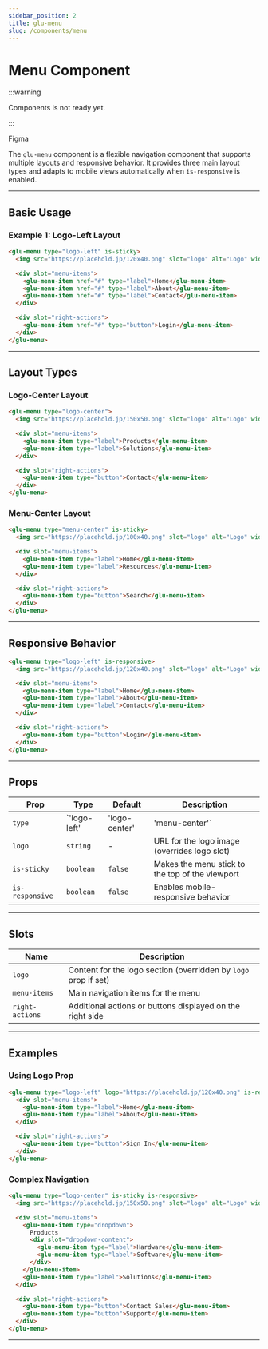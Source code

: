 ```yaml
---
sidebar_position: 2
title: glu-menu
slug: /components/menu
---
```


# Menu Component


:::warning

Components is not ready yet.

:::

<p>
  <glu-button target="_blank" rel="noopener noreferrer" href="https://www.figma.com/design/jSs4mJxj7dJbXsCE1IHtqt/GelatoUI-Design-System-(V-0.1.0)?node-id=368-4011&t=1BZpcyYj8pnbh5uM-0">Figma</glu-button>
</p>

The `glu-menu` component is a flexible navigation component that supports multiple layouts and responsive behavior. It provides three main layout types and adapts to mobile views automatically when `is-responsive` is enabled.

---

## Basic Usage

### Example 1: Logo-Left Layout

<Tabs>
  <TabItem value="html" label="HTML">

```html live
<glu-menu type="logo-left" is-sticky>
  <img src="https://placehold.jp/120x40.png" slot="logo" alt="Logo" width="120" />

  <div slot="menu-items">
    <glu-menu-item href="#" type="label">Home</glu-menu-item>
    <glu-menu-item href="#" type="label">About</glu-menu-item>
    <glu-menu-item href="#" type="label">Contact</glu-menu-item>
  </div>

  <div slot="right-actions">
    <glu-menu-item href="#" type="button">Login</glu-menu-item>
  </div>
</glu-menu>
```

  </TabItem>
</Tabs>

---

## Layout Types

### Logo-Center Layout

<Tabs>
  <TabItem value="html" label="HTML">

```html live
<glu-menu type="logo-center">
  <img src="https://placehold.jp/150x50.png" slot="logo" alt="Logo" width="150" />

  <div slot="menu-items">
    <glu-menu-item type="label">Products</glu-menu-item>
    <glu-menu-item type="label">Solutions</glu-menu-item>
  </div>

  <div slot="right-actions">
    <glu-menu-item type="button">Contact</glu-menu-item>
  </div>
</glu-menu>
```

  </TabItem>
</Tabs>

### Menu-Center Layout

<Tabs>
  <TabItem value="html" label="HTML">

```html live
<glu-menu type="menu-center" is-sticky>
  <img src="https://placehold.jp/100x40.png" slot="logo" alt="Logo" width="100" />

  <div slot="menu-items">
    <glu-menu-item type="label">Home</glu-menu-item>
    <glu-menu-item type="label">Resources</glu-menu-item>
  </div>

  <div slot="right-actions">
    <glu-menu-item type="button">Search</glu-menu-item>
  </div>
</glu-menu>
```

  </TabItem>
</Tabs>

---

## Responsive Behavior

<Tabs>
  <TabItem value="html" label="HTML">

```html live
<glu-menu type="logo-left" is-responsive>
  <img src="https://placehold.jp/120x40.png" slot="logo" alt="Logo" width="120" />

  <div slot="menu-items">
    <glu-menu-item type="label">Home</glu-menu-item>
    <glu-menu-item type="label">About</glu-menu-item>
    <glu-menu-item type="label">Contact</glu-menu-item>
  </div>

  <div slot="right-actions">
    <glu-menu-item type="button">Login</glu-menu-item>
  </div>
</glu-menu>
```

  </TabItem>
</Tabs>

---

## Props

| Prop           | Type                              | Default       | Description                                                                 |
|----------------|-----------------------------------|---------------|-----------------------------------------------------------------------------|
| `type`         | `'logo-left'|'logo-center'|'menu-center'` | `'logo-left'` | Defines the layout type of the menu                                        |
| `logo`         | `string`                          | -             | URL for the logo image (overrides logo slot)                                |
| `is-sticky`    | `boolean`                         | `false`       | Makes the menu stick to the top of the viewport                             |
| `is-responsive`| `boolean`                         | `false`       | Enables mobile-responsive behavior                                         |

---

## Slots

| Name            | Description                                                                 |
|-----------------|-----------------------------------------------------------------------------|
| `logo`          | Content for the logo section (overridden by `logo` prop if set)             |
| `menu-items`    | Main navigation items for the menu                                         |
| `right-actions` | Additional actions or buttons displayed on the right side                  |

---

## Examples

### Using Logo Prop

<Tabs>
  <TabItem value="html" label="HTML">

```html live
<glu-menu type="logo-left" logo="https://placehold.jp/120x40.png" is-responsive>
  <div slot="menu-items">
    <glu-menu-item type="label">Home</glu-menu-item>
    <glu-menu-item type="label">About</glu-menu-item>
  </div>

  <div slot="right-actions">
    <glu-menu-item type="button">Sign In</glu-menu-item>
  </div>
</glu-menu>
```

  </TabItem>
</Tabs>

### Complex Navigation

<Tabs>
  <TabItem value="html" label="HTML">

```html live
<glu-menu type="logo-center" is-sticky is-responsive>
  <img src="https://placehold.jp/150x50.png" slot="logo" alt="Logo" width="150" />

  <div slot="menu-items">
    <glu-menu-item type="dropdown">
      Products
      <div slot="dropdown-content">
        <glu-menu-item type="label">Hardware</glu-menu-item>
        <glu-menu-item type="label">Software</glu-menu-item>
      </div>
    </glu-menu-item>
    <glu-menu-item type="label">Solutions</glu-menu-item>
  </div>

  <div slot="right-actions">
    <glu-menu-item type="button">Contact Sales</glu-menu-item>
    <glu-menu-item type="button">Support</glu-menu-item>
  </div>
</glu-menu>
```

  </TabItem>
</Tabs>

---

<MenuReadme />
